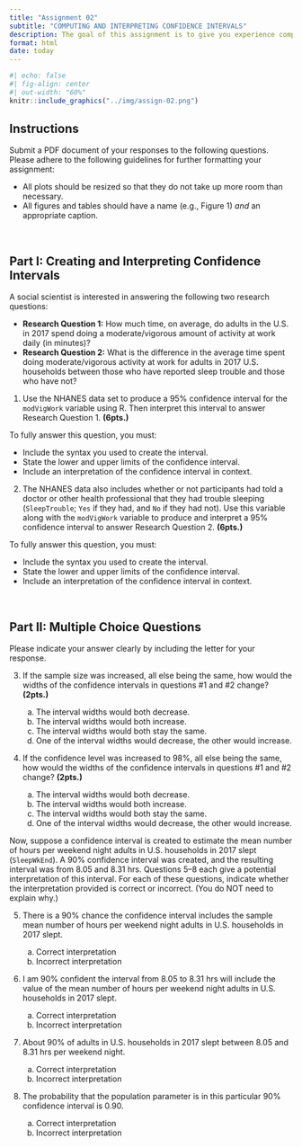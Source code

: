 ```yaml
---
title: "Assignment 02"
subtitle: "COMPUTING AND INTERPRETING CONFIDENCE INTERVALS"
description: The goal of this assignment is to give you experience computing and interpreting confidence intervals. This assignment is worth 20 points. Each question is worth 1 point unless otherwise noted.
format: html
date: today
---
```


<!-- Should more money be spent on public schools or should that money be spent elsewhere? Both sides of this ongoing public debate have been argued passionately, using a multitude of anecdotal evidence. Although we will not settle this debate, we will examine data akin to the types of data that policy makers use to make funding decisions.  -->

<!-- The goal of this assignment is to give you experience fitting and interpreting simple regression models. In this assignment, you will use the data from the file *state-education.csv* to examine the relationship between teacher salaries and student total SAT scores at the state level. -->



<!-- - [[CSV]](https://raw.githubusercontent.com/zief0002/rustic-penguin/main/data/state-education.csv) -->
<!-- - [[Data Codebook]](https://zief0002.github.io/rustic-penguin/codebooks/state-education.html) -->


```r
#| echo: false
#| fig-align: center
#| out-width: "60%"
knitr::include_graphics("../img/assign-02.png")
```

## Instructions

Submit a PDF document of your responses to the following questions. Please adhere to the following guidelines for further formatting your assignment:

- All plots should be resized so that they do not take up more room than necessary. 
- All figures and tables should have a name (e.g., Figure 1) *and* an appropriate caption.


<br />



## Part I: Creating and Interpreting Confidence Intervals

A social scientist is interested in answering the following two research questions:

- **Research Question 1:** How much time, on average, do adults in the U.S. in 2017 spend doing a moderate/vigorous amount of activity at work daily (in minutes)?
- **Research Question 2:** What is the difference in the average time spent doing moderate/vigorous activity at work for adults in 2017 U.S. households between those who have reported sleep trouble and those who have not? 



1. Use the NHANES data set to produce a 95% confidence interval for the `modVigWork` variable using R. Then interpret this interval to answer Research Question 1. **(6pts.)**

To fully answer this question, you must:

- Include the syntax you used to create the interval.
- State the lower and upper limits of the confidence interval.
- Include an interpretation of the confidence interval in context.


2. The NHANES data also includes whether or not participants had told a doctor or other health professional that they had trouble sleeping (`SleepTrouble`; `Yes` if they had, and `No` if they had not). Use this variable along with the `modVigWork` variable to produce and interpret a 95% confidence interval to answer Research Question 2. **(6pts.)**

To fully answer this question, you must:

- Include the syntax you used to create the interval.
- State the lower and upper limits of the confidence interval.
- Include an interpretation of the confidence interval in context.

<br />


## Part II: Multiple Choice Questions

Please indicate your answer clearly by including the letter for your response.

3. If the sample size was increased, all else being the same, how would the widths of the confidence intervals in questions #1 and #2 change? **(2pts.)**

    a. The interval widths would both decrease.
    b. The interval widths would both increase.
    c. The interval widths would both stay the same.
    d. One of the interval widths would decrease, the other would increase.

4. If the confidence level was increased to 98%, all else being the same, how would the widths of the confidence intervals in questions #1 and #2 change? **(2pts.)**

    a. The interval widths would both decrease.
    b. The interval widths would both increase.
    c. The interval widths would both stay the same.
    d. One of the interval widths would decrease, the other would increase.


Now, suppose a confidence interval is created to estimate the mean number of hours per weekend night adults in U.S. households in 2017 slept (`SleepWkEnd`). A 90% confidence interval was created, and the resulting interval was from 8.05 and 8.31 hrs. Questions 5--8 each give a potential interpretation of this interval. For each of these questions, indicate whether the interpretation provided is correct or incorrect. (You do NOT need to explain why.)

5. There is a 90% chance the confidence interval includes the sample mean number of hours per weekend night adults in U.S. households in 2017 slept. 

    a. Correct interpretation
    b. Incorrect interpretation

6. I am 90% confident the interval from 8.05 to 8.31 hrs will include the value of the mean number of hours per weekend night adults in U.S. households in 2017 slept.

    a. Correct interpretation
    b. Incorrect interpretation
  
7. About 90% of adults in U.S. households in 2017 slept between 8.05 and 8.31 hrs per weekend night.

    a. Correct interpretation
    b. Incorrect interpretation

8. The probability that the population parameter is in this particular 90% confidence interval is 0.90.

    a. Correct interpretation
    b. Incorrect interpretation


<br />



